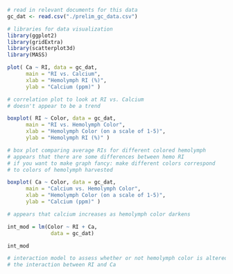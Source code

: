 ```r

# read in relevant documents for this data
gc_dat <- read.csv("./prelim_gc_data.csv")

# libraries for data visualization
library(ggplot2)
library(gridExtra)
library(scatterplot3d)
library(MASS)
```

```r

plot( Ca ~ RI, data = gc_dat, 
      main = "RI vs. Calcium",
      xlab = "Hemolymph RI (%)",
      ylab = "Calcium (ppm)" )

# correlation plot to look at RI vs. Calcium
# doesn't appear to be a trend

```

```r

boxplot( RI ~ Color, data = gc_dat, 
      main = "RI vs. Hemolymph Color",
      xlab = "Hemolymph Color (on a scale of 1-5)",
      ylab = "Hemolymph RI (%)" )

# box plot comparing average RIs for different colored hemolymph
# appears that there are some differences between hemo RI 
# if you want to make graph fancy: make different colors correspond 
# to colors of hemolymph harvested
```
```r

boxplot( Ca ~ Color, data = gc_dat, 
      main = "Calcium vs. Hemolymph Color",
      xlab = "Hemolymph Color (on a scale of 1-5)",
      ylab = "Calcium (ppm)" )

# appears that calcium increases as hemolymph color darkens
```
```r

int_mod = lm(Color ~ RI + Ca,
              data = gc_dat)

int_mod

# interaction model to assess whether or not hemolymph color is altered by
# the interaction between RI and Ca
```